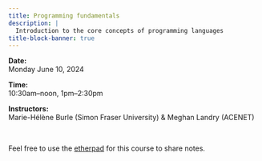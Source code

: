 ```yaml
---
title: Programming fundamentals
description: |
  Introduction to the core concepts of programming languages
title-block-banner: true
---
```


:::{.topdef}

**Date:** \
Monday June 10, 2024

**Time:** \
10:30am–noon, 1pm–2:30pm

**Instructors:** \
Marie-Hélène Burle (Simon Fraser University) & Meghan Landry (ACENET)

:::
<br>

:::{.topinline}

Feel free to use the [etherpad](https://etherpad.wikimedia.org/p/dhsi24) for this course to share notes.

:::
